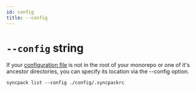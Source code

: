 ```yaml
---
id: config
title: --config
---
```



# `--config` string

<Pills optional />

If your [configuration file](../config-file.mdx) is not in the root of your
monorepo or one of it's ancestor directories, you can specify its location via
the --config option.

```
syncpack list --config ./config/.syncpackrc
```
